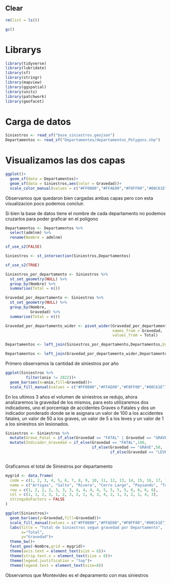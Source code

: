 
## Clear

```r
rm(list = ls())

gc()
```

# Librarys

```r
library(tidyverse)
library(lubridate)
library(sf)
library(stringr)
library(mapview)
library(ggspatial)
library(units)
library(patchwork)
library(geofacet)
```

# Carga de datos

```r
Siniestros <- read_sf("base_siniestros.geojson")
Departamentos <- read_sf("Departamentos/departamentos_Polygons.shp")
```

# Visualizamos las dos capas

```r
ggplot()+
  geom_sf(data = Departamentos)+
  geom_sf(data = Siniestros,aes(color = Gravedad))+
  scale_color_manual(values = c("#FF0800","#FFAE00","#F0FF00","#00C61E"))
```

Observamos que quedaron bien cargadas ambas capas pero con esta visualizacion poco podemos concluir.

Si bien la base de datos tiene el nombre de cada departamento no podemos cruzarlos para poder graficar en el poligono

```r
Departamentos <- Departamentos %>%
  select(admlnm) %>%
  rename(Nombre = admlnm)

sf_use_s2(FALSE)

Siniestros <- st_intersection(Siniestros,Departamentos)

sf_use_s2(TRUE)
```

```r
Siniestros_por_departamento <- Siniestros %>%
  st_set_geometry(NULL) %>%
  group_by(Nombre) %>%
  summarise(Total = n())

Gravedad_por_departamento <- Siniestros %>%
  st_set_geometry(NULL) %>%
  group_by(Nombre,
           Gravedad) %>%
  summarise(Total = n())

Gravedad_por_departamento_wider <- pivot_wider(Gravedad_por_departamento,
                                               names_from = Gravedad,
                                               values_from = Total)
```

```r
Departamentos <- left_join(Siniestros_por_departamento,Departamentos,by = "Nombre")
```

```r
Departamentos <- left_join(Gravedad_por_departamento_wider,Departamentos,by = "Nombre")
```

Primero observamos la cantidad de siniestros por año

```r
ggplot(Siniestros %>%
         filter(anio != 2022))+
  geom_bar(aes(x=anio,fill=Gravedad))+
  scale_fill_manual(values = c("#FF0800","#FFAE00","#F0FF00","#00C61E"))
```

En los ultimos 3 años el volumen de siniestros se redujo, ahora analizaremos la gravedad de los mismos, para esto utilizaremos dos indicadores, uno el porcentaje de accidentes Graves o Fatales y dos un indicador ponderado donde se le asignara un valor de 100 a los accidentes fatales, un valor de 50 a los graves, un valor de 5 a los leves y un valor de 1 a los siniestros sin lesionados.

```r
Siniestros <- Siniestros %>%
  mutate(Grave_Fatal = if_else(Gravedad == "FATAL" | Gravedad == "GRAVE","Grave o Fatal","Menor")) %>%
  mutate(Indicador_Gravedad = if_else(Gravedad == "FATAL",100,
                                      if_else(Gravedad == "GRAVE",50,
                                              if_else(Gravedad == "LEVE",5,1))))
```

```r

```


Graficamos el total de Siniestros por departamento

```r
mygrid <- data.frame(
  code = c(1, 2, 3, 4, 5, 6, 7, 8, 9, 10, 11, 12, 13, 14, 15, 16, 17, 18, 19),
  name = c("Artigas", "Salto", "Rivera", "Cerro Largo", "Paysandu", "Tacuarembo", "Treinta y tres", "Durazno", "Rio Negro", "Rocha", "Florida", "Lavalleja", "Flores", "Soriano", "Canelones", "San Jose", "Colonia", "Maldonado", "Montevideo"),
  row = c(1, 2, 2, 2, 3, 3, 3, 4, 4, 4, 4, 5, 5, 5, 5, 6, 6, 6, 6),
  col = c(1, 1, 2, 3, 1, 2, 3, 2, 1, 4, 3, 4, 2, 1, 3, 2, 1, 4, 3),
  stringsAsFactors = FALSE
)
```

```r
ggplot(Siniestros)+
  geom_bar(aes(y=Gravedad,fill=Gravedad))+  
  scale_fill_manual(values = c("#FF0800","#FFAE00","#F0FF00","#00C61E"))+
  labs(title = "Total de Siniestros segun gravedad por Departamento",
       x="Total",
       y="Gravedad")+
  theme_bw()+
  facet_geo(~Nombre,grid = mygrid)+
  theme(axis.text = element_text(size = 6))+
  theme(strip.text.x = element_text(size = 8))+
  theme(legend.justification = "top")+
  theme(legend.text = element_text(size=8))
```

Observamos que Montevideo es el deparamento con mas siniestros
